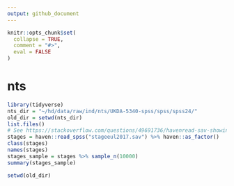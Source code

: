 ```yaml
---
output: github_document
---
```


<!-- README.md is generated from README.Rmd. Please edit that file -->

```r
knitr::opts_chunk$set(
  collapse = TRUE,
  comment = "#>",
  eval = FALSE
)
```

# nts

<!-- badges: start -->
<!-- badges: end -->


```r
library(tidyverse)
nts_dir = "~/hd/data/raw/ind/nts/UKDA-5340-spss/spss/spss24/"
old_dir = setwd(nts_dir)
list.files()
# See https://stackoverflow.com/questions/49691736/havenread-sav-showing-value-labels-rather-than-codes
stages = haven::read_spss("stageeul2017.sav") %>% haven::as_factor()
class(stages)
names(stages)
stages_sample = stages %>% sample_n(10000)
summary(stages_sample)
```













```r
setwd(old_dir)
```